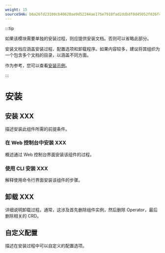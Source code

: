 ```yaml
---
weight: 15
sourceSHA: b6a26fd23100cb40620ae9d52244ae175e7910fad2ddbdf0d45052f026f49830
---
```


:::tip

如果该模块需要单独的安装过程，则应提供安装文档。否则可以省略此部分。

安装文档应涵盖安装过程、配置选项和卸载程序。如果内容较多，建议将其组织为一个包含多个文档的目录，以涵盖不同方面。

作为参考，您可以查看[安装示例](https://product-doc-guide.alauda.cn/template/installation/example.html)。

:::

# 安装

## 安装 XXX

描述安装此组件所需的前提条件。

### 在 Web 控制台中安装 XXX

概述通过 Web 控制台界面安装该组件的过程。

### 使用 CLI 安装 XXX

解释使用命令行界面安装该组件的步骤。

## 卸载 XXX

详细说明卸载过程。通常，这涉及首先删除组件实例，然后删除 Operator，最后删除相关的 CRD。

## 自定义配置

描述在安装过程中可以自定义的配置选项。

